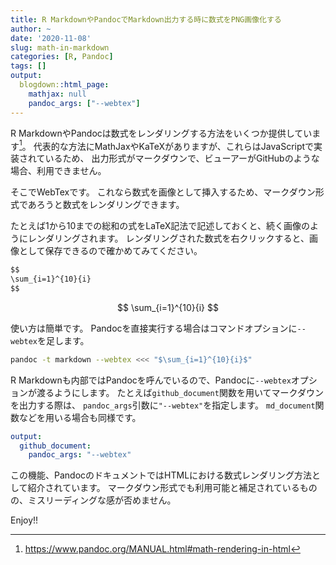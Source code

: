 ```yaml
---
title: R MarkdownやPandocでMarkdown出力する時に数式をPNG画像化する
author: ~
date: '2020-11-08'
slug: math-in-markdown
categories: [R, Pandoc]
tags: []
output:
  blogdown::html_page:
    mathjax: null
    pandoc_args: ["--webtex"]
---
```


R MarkdownやPandocは数式をレンダリングする方法をいくつか提供しています^[<https://www.pandoc.org/MANUAL.html#math-rendering-in-html>]。
代表的な方法にMathJaxやKaTeXがありますが、これらはJavaScriptで実装されているため、
出力形式がマークダウンで、ビューアーがGitHubのような場合、利用できません。

そこでWebTexです。
これなら数式を画像として挿入するため、マークダウン形式であろうと数式をレンダリングできます。

たとえば1から10までの総和の式をLaTeX記法で記述しておくと、続く画像のようにレンダリングされます。
レンダリングされた数式を右クリックすると、画像として保存できるので確かめてみてください。

```markdown
$$
\sum_{i=1}^{10}{i}
$$
```

$$
\sum_{i=1}^{10}{i}
$$

使い方は簡単です。
Pandocを直接実行する場合はコマンドオプションに`--webtex`を足します。

```bash
pandoc -t markdown --webtex <<< "$\sum_{i=1}^{10}{i}$"
```

R Markdownも内部ではPandocを呼んでいるので、Pandocに`--webtex`オプションが渡るようにします。
たとえば`github_document`関数を用いてマークダウンを出力する際は、
`pandoc_args`引数に`"--webtex"`を指定します。
`md_document`関数などを用いる場合も同様です。

```yaml
output:
  github_document:
    pandoc_args: "--webtex"
```

この機能、PandocのドキュメントではHTMLにおける数式レンダリング方法として紹介されています。
マークダウン形式でも利用可能と補足されているものの、ミスリーディングな感が否めません。

Enjoy!!
